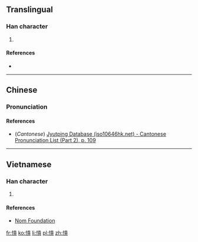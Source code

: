 ==Translingual==

===Han character===
{{Han char|rn=61|rad=心|as=10|sn=13|four=9108<sub>6</sub>|canj=心一月金 (PMBC), X心一月金 (XPMBC)|ids=⿰[[忄]][[貢]]}}

# {{defn|Han|sort=心10}}

====References====
* {{Han ref|kx=0396.100|dkj=10984|dj=0734.170|hdz=42335.130|uh=6129|ud=24873|bh=DD70|bd=56688}}

----

==Chinese==
{{zh-forms}}

===Pronunciation===
{{zh-pron
|m=gōng
|c=gung1
|mc=y
|oc=y
|ma=
|cat=
}}

====References====
* (''Cantonese'') [http://www.iso10646hk.net/jp/document/download.jsp Jyutping Database (iso10646hk.net) - Cantonese Pronunciation List (Part 2), p. 109]

----

==Vietnamese==

===Han character===
{{vi-readings|rs=心10| hanviet = ngúng}}

# {{defn|lang=vi|sort=心10}}

====References====
*[http://nomfoundation.org/common/nom_details.php?codepoint=6129 Nom Foundation]

[[fr:愩]]
[[ko:愩]]
[[li:愩]]
[[pl:愩]]
[[zh:愩]]